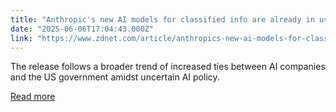 ```yaml
---
title: "Anthropic's new AI models for classified info are already in use by US gov"
date: "2025-06-06T17:04:43.000Z"
link: "https://www.zdnet.com/article/anthropics-new-ai-models-for-classified-info-are-already-in-use-by-us-gov/"
---
```


The release follows a broader trend of increased ties between AI companies and the US government amidst uncertain AI policy.

[Read more](https://www.zdnet.com/article/anthropics-new-ai-models-for-classified-info-are-already-in-use-by-us-gov/)

